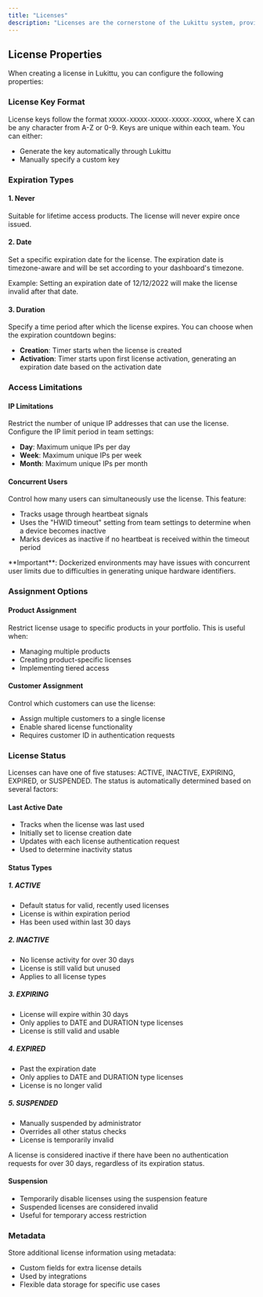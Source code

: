 ```yaml
---
title: "Licenses"
description: "Licenses are the cornerstone of the Lukittu system, providing access control to your software. Without a valid license, users cannot access your software. License keys enable you to track software usage and prevent unauthorized access."
---
```


## License Properties

When creating a license in Lukittu, you can configure the following properties:

### License Key Format

License keys follow the format `XXXXX-XXXXX-XXXXX-XXXXX-XXXXX`, where X can be any character from A-Z or 0-9. Keys are unique within each team. You can either:

-   Generate the key automatically through Lukittu
-   Manually specify a custom key

### Expiration Types

#### 1. Never

Suitable for lifetime access products. The license will never expire once issued.

#### 2. Date

Set a specific expiration date for the license. The expiration date is timezone-aware and will be set according to your dashboard's timezone.

<Info>
    Example: Setting an expiration date of 12/12/2022 will make the license
    invalid after that date.
</Info>

#### 3. Duration

Specify a time period after which the license expires. You can choose when the expiration countdown begins:

-   **Creation**: Timer starts when the license is created
-   **Activation**: Timer starts upon first license activation, generating an expiration date based on the activation date

### Access Limitations

#### IP Limitations

Restrict the number of unique IP addresses that can use the license. Configure the IP limit period in team settings:

-   **Day**: Maximum unique IPs per day
-   **Week**: Maximum unique IPs per week
-   **Month**: Maximum unique IPs per month

#### Concurrent Users

Control how many users can simultaneously use the license. This feature:

-   Tracks usage through heartbeat signals
-   Uses the "HWID timeout" setting from team settings to determine when a device becomes inactive
-   Marks devices as inactive if no heartbeat is received within the timeout period

<Warning>
    **Important**: Dockerized environments may have issues with concurrent user
    limits due to difficulties in generating unique hardware identifiers.
</Warning>

### Assignment Options

#### Product Assignment

Restrict license usage to specific products in your portfolio. This is useful when:

-   Managing multiple products
-   Creating product-specific licenses
-   Implementing tiered access

#### Customer Assignment

Control which customers can use the license:

-   Assign multiple customers to a single license
-   Enable shared license functionality
-   Requires customer ID in authentication requests

### License Status

Licenses can have one of five statuses: ACTIVE, INACTIVE, EXPIRING, EXPIRED, or SUSPENDED. The status is automatically determined based on several factors:

#### Last Active Date

-   Tracks when the license was last used
-   Initially set to license creation date
-   Updates with each license authentication request
-   Used to determine inactivity status

#### Status Types

##### 1. ACTIVE

-   Default status for valid, recently used licenses
-   License is within expiration period
-   Has been used within last 30 days

##### 2. INACTIVE

-   No license activity for over 30 days
-   License is still valid but unused
-   Applies to all license types

##### 3. EXPIRING

-   License will expire within 30 days
-   Only applies to DATE and DURATION type licenses
-   License is still valid and usable

##### 4. EXPIRED

-   Past the expiration date
-   Only applies to DATE and DURATION type licenses
-   License is no longer valid

##### 5. SUSPENDED

-   Manually suspended by administrator
-   Overrides all other status checks
-   License is temporarily invalid

<Note>
    A license is considered inactive if there have been no authentication
    requests for over 30 days, regardless of its expiration status.
</Note>

#### Suspension

-   Temporarily disable licenses using the suspension feature
-   Suspended licenses are considered invalid
-   Useful for temporary access restriction

### Metadata

Store additional license information using metadata:

-   Custom fields for extra license details
-   Used by integrations
-   Flexible data storage for specific use cases
